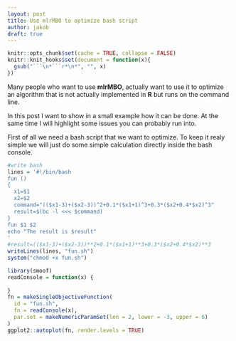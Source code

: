 ```yaml
---
layout: post
title: Use mlrMBO to optimize bash script
author: jakob
draft: true
---
```


```r
knitr::opts_chunk$set(cache = TRUE, collapse = FALSE)
knitr::knit_hooks$set(document = function(x){
  gsub("```\n*```r*\n*", "", x)
})
```

Many people who want to use **mlrMBO**, actually want to use it to optimize an algorithm that is not actually implemented in **R** but runs on the command line.

In this post I want to show in a small example how it can be done.
At the same time I will highlight some issues you can probably run into.

<!--more-->

First of all we need a bash script that we want to optimize.
To keep it realy simple we will just do some simple calculation directly inside the bash console.

```r
#write bash
lines = '#!/bin/bash
fun ()
{
  x1=$1
  x2=$2
  command="(($x1-3)+($x2-3))^2+0.1*($x1+1)^3+0.3*($x2+0.4*$x2)^3"
  result=$(bc -l <<< $command)
}
fun $1 $2
echo "The result is $result"
'
#result=(($x1-3)+($x2-3))**2+0.1*($x1+1)**3+0.3*($x2+0.4*$x2)**3
writeLines(lines, "fun.sh")
system("chmod +x fun.sh")
```

```r
library(smoof)
readConsole = function(x) {
  
}
fn = makeSingleObjectiveFunction(
  id = "fun.sh", 
  fn = readConsole(x),
  par.set = makeNumericParamSet(len = 2, lower = -3, upper = 6)
)
ggplot2::autoplot(fn, render.levels = TRUE)
```
